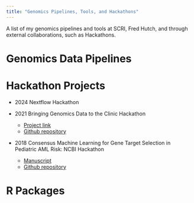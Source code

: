 ```yaml
---
title: "Genomics Pipelines, Tools, and Hackathons"
---
```


A list of my genomics pipelines and tools at SCRI, Fred Hutch, and through external collaborations, such as Hackathons. 

# Genomics Data Pipelines

# Hackathon Projects 

* 2024 Nextflow Hackathon

* 2021 Bringing Genomics Data to the Clinic Hackathon
  * [Project link](https://osf.io/afc7n/)
  * [Github repository](https://github.com/collaborativebioinformatics/snpReportR)

* 2018 Consensus Machine Learning for Gene Target Selection in Pediatric AML Risk: NCBI Hackathon
  * [Manuscript](https://doi.org/10.1101/632166)
  * [Github repository](https://github.com/NCBI-Hackathons/ConsensusML)
  
# R Packages


